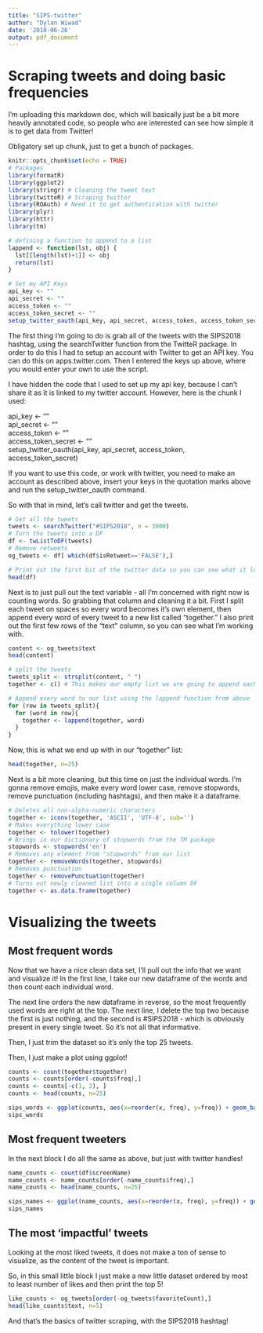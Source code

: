 ```yaml
---
title: "SIPS-twitter"
author: "Dylan Wiwad"
date: '2018-06-26'
output: pdf_document
---
```


# Scraping tweets and doing basic frequencies

I'm uploading this markdown doc, which will basically just be a bit more heavily annotated code, so people who are interested can see how simple it is to get data from Twitter!

Obligatory set up chunk, just to get a bunch of packages.

```r
knitr::opts_chunk$set(echo = TRUE)
# Packages
library(formatR)
library(ggplot2)
library(stringr) # Cleaning the tweet text
library(twitteR) # Scraping twitter
library(ROAuth) # Need it to get authentication with twitter
library(plyr)
library(httr)
library(tm)

# defining a function to append to a list
lappend <- function(lst, obj) {  
  lst[[length(lst)+1]] <- obj
  return(lst)
}
```

```r
# Set my API Keys
api_key <- ""
api_secret <- ""
access_token <- ""
access_token_secret <- ""
setup_twitter_oauth(api_key, api_secret, access_token, access_token_secret)
```

The first thing I'm going to do is grab all of the tweets with the SIPS2018 hashtag, using the searchTwitter function from the TwitteR package. In order to do this I had to setup an account with Twitter to get an API key. You can do this on apps.twitter.com. Then I entered the keys up above, where you would enter your own to use the script.

I have hidden the code that I used to set up my api key, because I can't share it as it is linked to my twitter account. However, here is the chunk I used:

api_key <- ""  
api_secret <- ""  
access_token <- ""  
access_token_secret <- ""  
setup_twitter_oauth(api_key, api_secret, access_token, access_token_secret)

If you want to use this code, or work with twitter, you need to make an account as described above, insert your keys in the quotation marks above and run the setup_twitter_oauth command.

So with that in mind, let's call twitter and get the tweets.

```r
# Get all the tweets
tweets <- searchTwitter("#SIPS2018", n = 3000)
# Turn the tweets into a DF
df <- twListToDF(tweets)
# Remove retweets
og_tweets <- df[ which(df$isRetweet=='FALSE'),]

# Print out the first bit of the twitter data so you can see what it looks like
head(df)
```

Next is to just pull out the text variable - all I'm concerned with right now is counting words. So grabbing that column and cleaning it a bit. First I split each tweet on spaces so every word becomes it's own element, then append every word of every tweet to a new list called "together." I also print out the first few rows of the "text" column, so you can see what I'm working with.

```r
content <- og_tweets$text
head(content)

# split the tweets
tweets_split <- strsplit(content, " ")
together <- c() # This makes our empty list we are going to append each word to

# Append every word to our list using the lappend function from above
for (row in tweets_split){
  for (word in row){
    together <- lappend(together, word)
  }
}

```

Now, this is what we end up with in our "together" list:

```r
head(together, n=25)
```

Next is a bit more cleaning, but this time on just the individual words. I'm gonna remove emojis, make every word lower case, remove stopwords, remove punctuation (including hashtags), and then make it a dataframe.

```r
# Deletes all non-alpha-numeric characters
together <- iconv(together, 'ASCII', 'UTF-8', sub='') 
# Makes everything lower case
together <- tolower(together)
# Brings in our dictionary of stopwords from the TM package
stopwords <- stopwords('en')
# Removes any element from "stopwords" from our list
together <- removeWords(together, stopwords)
# Removes punctuation
together <- removePunctuation(together)
# Turns out newly cleaned list into a single column DF
together <- as.data.frame(together)
```

# Visualizing the tweets
## Most frequent words

Now that we have a nice clean data set, I'll pull out the info that we want and visualize it! In the first line, I take our new dataframe of the words and then count each individual word.

The next line orders the new dataframe in reverse, so the most frequently used words are right at the top. The next line, I delete the top two because the first is just nothing, and the second is #SIPS2018 - which is obviously present in every single tweet. So it's not all that informative.

Then, I just trim the dataset so it's only the top 25 tweets.

Then, I just make a plot using ggplot!

```r
counts <- count(together$together)
counts <- counts[order(-counts$freq),]
counts <- counts[-c(1, 2), ]
counts <- head(counts, n=25)

sips_words <- ggplot(counts, aes(x=reorder(x, freq), y=freq)) + geom_bar(stat='identity', fill='#232066') + coord_flip() + labs(x='Word', y='Frequency') + ggtitle("Most Frequently Used Words on Twitter; #SIPS2018") + theme_bw() + theme(panel.border = element_blank(), panel.grid.major = element_blank(), panel.grid.minor = element_blank(), axis.line = element_line(colour = "black"), plot.title = element_text(hjust = 0.5), plot.margin = unit(c(.5,.5,.5,.5), 'cm')) + scale_y_continuous(expand = c(0, 0), limits = c(0, 150))
sips_words

```

## Most frequent tweeters

In the next block I do all the same as above, but just with twitter handles!

```r
name_counts <- count(df$screenName)
name_counts <- name_counts[order(-name_counts$freq),]
name_counts <- head(name_counts, n=25)

sips_names <- ggplot(name_counts, aes(x=reorder(x, freq), y=freq)) + geom_bar(stat='identity', fill='#CD6155') + coord_flip() + labs(x='Handle', y='Frequency') + ggtitle("Most Frequent handles; #SIPS2018") + theme_bw() + theme(panel.border = element_blank(), panel.grid.major = element_blank(), panel.grid.minor = element_blank(), axis.line = element_line(colour = "black"), plot.title = element_text(hjust = 0.5), plot.margin = unit(c(.5,.5,.5,.5), 'cm')) + scale_y_continuous(expand = c(0, 0), limits = c(0, 150))
sips_names
```

## The most 'impactful' tweets

Looking at the most liked tweets, it does not make a ton of sense to visualize, as the content of the tweet is important. 

So, in this small little block I just make a new little dataset ordered by most to least number of likes and then print the top 5!

```r
like_counts <- og_tweets[order(-og_tweets$favoriteCount),]
head(like_counts$text, n=5)

```

And that's the basics of twitter scraping, with the SIPS2018 hashtag! 





















